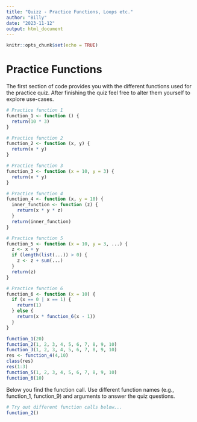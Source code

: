 ```yaml
---
title: "Quizz - Practice Functions, Loops etc."
author: "Billy"
date: "2023-11-12"
output: html_document
---
```


```r
knitr::opts_chunk$set(echo = TRUE)
```

# Practice Functions

The first section of code provides you with the different functions used for the practice quiz. After finishing the quiz feel free to alter them yourself to explore use-cases.

```r
# Practice function 1
function_1 <- function () {
  return(10 * 3)
}

# Practice function 2
function_2 <- function (x, y) {
  return(x * y)
}

# Practice function 3
function_3 <- function (x = 10, y = 3) {
  return(x * y)
}

# Practice function 4
function_4 <- function (x, y = 10) {
  inner_function <- function (z) {
    return(x * y * z)
  }
  return(inner_function)
}

# Practice function 5
function_5 <- function (x = 10, y = 3, ...) {
  z <- x + y
  if (length(list(...)) > 0) {
    z <- z + sum(...)
  }
  return(z)
}

# Practice function 6
function_6 <- function (x = 10) {
  if (x == 0 | x == 1) {
    return(1)
  } else {
    return(x * function_6(x - 1))
  }
}

function_1(20)
function_2(1, 2, 3, 4, 5, 6, 7, 8, 9, 10)
function_3(1, 2, 3, 4, 5, 6, 7, 8, 9, 10)
res <- function_4(4,10)
class(res)
res(1:3)
function_5(1, 2, 3, 4, 5, 6, 7, 8, 9, 10)
function_6(10)

```

Below you find the function call. Use different function names (e.g., function_1, function_9) and arguments to answer the quiz questions.

```r
# Try out different function calls below...
function_2()
```

## 
